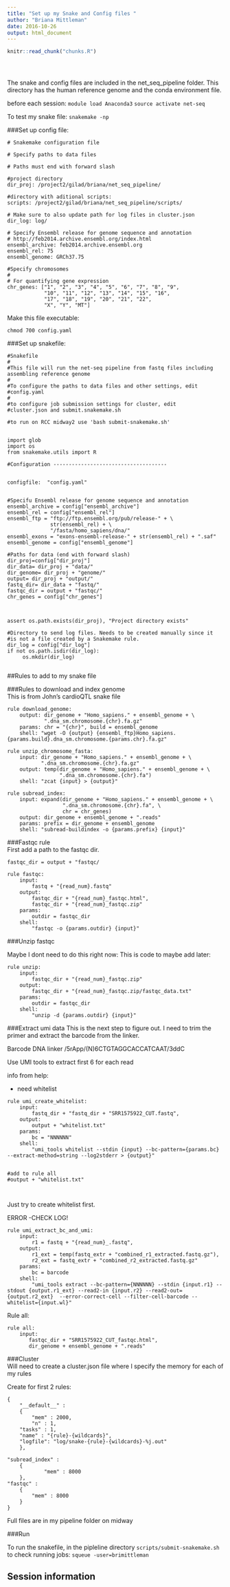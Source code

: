 ```yaml
---
title: "Set up my Snake and Config files "
author: "Briana Mittleman"
date: 2016-10-26
output: html_document
---
```


<!-- The file analysis/chunks.R contains chunks that define default settings
shared across the workflowr files. -->
```r
knitr::read_chunk("chunks.R")
```

<!-- Update knitr chunk options -->
```r
```

<!-- Insert the date the file was last updated -->
```r
```

<!-- Insert the code version (Git commit SHA1) if Git repository exists and R
 package git2r is installed -->
```r
```


The snake and config files are included in the net_seq_pipeline folder. This directory has the human reference genome and the conda environment file.  

before each session: 
```module load Anaconda3```
```source activate net-seq```

To test my snake file:
```snakemake -np```

###Set up config file:

```
# Snakemake configuration file

# Specify paths to data files

# Paths must end with forward slash

#project directory 
dir_proj: /project2/gilad/briana/net_seq_pipeline/

#directory with aditional scripts:
scripts: /project2/gilad/briana/net_seq_pipeline/scripts/

# Make sure to also update path for log files in cluster.json
dir_log: log/

# Specify Ensembl release for genome sequence and annotation
# http://feb2014.archive.ensembl.org/index.html
ensembl_archive: feb2014.archive.ensembl.org
ensembl_rel: 75
ensembl_genome: GRCh37.75

#Specify chromosomes
#
# For quantifying gene expression
chr_genes: ["1", "2", "3", "4", "5", "6", "7", "8", "9",
            "10", "11", "12", "13", "14", "15", "16",
            "17", "18", "19", "20", "21", "22",
            "X", "Y", "MT"]

```

Make this file executable:  
```
chmod 700 config.yaml
```

###Set up snakefile:  

```
#Snakefile
#
#This file will run the net-seq pipeline from fastq files including assembling reference genome
#
#To configure the paths to data files and other settings, edit
#config.yaml
#
#to configure job submission settings for cluster, edit
#cluster.json and submit.snakemake.sh

#to run on RCC midway2 use 'bash submit-snakemake.sh'


import glob
import os
from snakemake.utils import R

#Configuration -------------------------------------  


configfile:  "config.yaml"


#Specifu Ensembl release for genome sequence and annotation
ensembl_archive = config["ensembl_archive"]
ensembl_rel = config["ensembl_rel"]
ensembl_ftp = "ftp://ftp.ensembl.org/pub/release-" + \
              str(ensembl_rel) + \
              "/fasta/homo_sapiens/dna/"
ensembl_exons = "exons-ensembl-release-" + str(ensembl_rel) + ".saf"
ensembl_genome = config["ensembl_genome"]

#Paths for data (end with forward slash)
dir_proj=config["dir_proj"]
dir_data= dir_proj + "data/"
dir_genome= dir_proj + "genome/"
output= dir_proj + "output/"
fastq_dir= dir_data + "fastq/"
fastqc_dir = output + "fastqc/"
chr_genes = config["chr_genes"]



assert os.path.exists(dir_proj), "Project directory exists"

#Directory to send log files. Needs to be created manually since it
#is not a file created by a Snakemake rule.
dir_log = config["dir_log"] 
if not os.path.isdir(dir_log):
     os.mkdir(dir_log)


```


##Rules to add to my snake file  

###Rules to download and index genome  
This is from John's cardioQTL snake file  

```
rule download_genome:
    output: dir_genome + "Homo_sapiens." + ensembl_genome + \
            ".dna_sm.chromosome.{chr}.fa.gz"
    params: chr = "{chr}", build = ensembl_genome
    shell: "wget -O {output} {ensembl_ftp}Homo_sapiens.{params.build}.dna_sm.chromosome.{params.chr}.fa.gz"

rule unzip_chromosome_fasta:
    input: dir_genome + "Homo_sapiens." + ensembl_genome + \
           ".dna_sm.chromosome.{chr}.fa.gz"
    output: temp(dir_genome + "Homo_sapiens." + ensembl_genome + \
                 ".dna_sm.chromosome.{chr}.fa")
    shell: "zcat {input} > {output}"

rule subread_index:
    input: expand(dir_genome + "Homo_sapiens." + ensembl_genome + \
                  ".dna_sm.chromosome.{chr}.fa", \
                  chr = chr_genes)
    output: dir_genome + ensembl_genome + ".reads"
    params: prefix = dir_genome + ensembl_genome
    shell: "subread-buildindex -o {params.prefix} {input}"
```

###Fastqc rule  
First add a path to the fastqc dir.  

```
fastqc_dir = output + "fastqc/
```
```
rule fastqc:
    input:
        fastq + "{read_num}.fastq"
    output:
        fastqc_dir + "{read_num}_fastqc.html",
        fastqc_dir + "{read_num}_fastqc.zip"
    params:
        outdir = fastqc_dir
    shell:
        "fastqc -o {params.outdir} {input}"
```

###Unzip fastqc


Maybe I dont need to do this right now: 
This is code to maybe add later: 
```
rule unzip:
    input:
        fastqc_dir + "{read_num}_fastqc.zip"
    output:
        fastqc_dir + "{read_num}_fastqc.zip/fastqc_data.txt"
    params:
        outdir = fastqc_dir
    shell:
        "unzip -d {params.outdir} {input}"
```

###Extract umi data 
This is the next step to figure out. I need to trim the primer and extract the barcode from the linker.    

Barcode DNA linker /5rApp/(N)6CTGTAGGCACCATCAAT/3ddC  

Use UMI tools to extract first 6 for each read  


info from help:  

* need whitelist 

```
rule umi_create_whitelist:
    input:
        fastq_dir + "fastq_dir + "SRR1575922_CUT.fastq",
    output:
        output + "whitelist.txt"
    params:
        bc = "NNNNNN"
    shell:
        "umi_tools whitelist --stdin {input} --bc-pattern={params.bc} --extract-method=string --log2stderr > {output}"


#add to rule all
#output + "whitelist.txt"

        
```
Just try to create whitelist first.  

ERROR -CHECK LOG! 


```
rule umi_extract_bc_and_umi:
    input:
        r1 = fastq + "{read_num}_.fastq",
    output:
        r1_ext = temp(fastq_extr + "combined_r1_extracted.fastq.gz"),
        r2_ext = fastq_extr + "combined_r2_extracted.fastq.gz"
    params:
        bc = barcode
    shell:
        "umi_tools extract --bc-pattern={NNNNNN} --stdin {input.r1} --stdout {output.r1_ext} --read2-in {input.r2} --read2-out={output.r2_ext}  --error-correct-cell --filter-cell-barcode --whitelist={input.wl}"
```    




Rule all:

```
rule all:
    input:
       fastqc_dir + "SRR1575922_CUT_fastqc.html",
       dir_genome + ensembl_genome + ".reads"
```

###Cluster  
Will need to create a cluster.json file where I specify the memory for each of my rules   

Create for first 2 rules:  

```
{
    "__default__" :
    {
        "mem" : 2000,
        "n" : 1,
	"tasks" : 1,
	"name" : "{rule}-{wildcards}",
	"logfile": "log/snake-{rule}-{wildcards}-%j.out"
    },

"subread_index" :
    {
            "mem" : 8000
    },
"fastqc" :
    {
	    "mem" : 8000
    }
}
```

Full files are in my pipeline folder on midway  

###Run

To run the snakefile, in the pipleline directory
``` scripts/submit-snakemake.sh ```
to check running jobs:
``` squeue -user=brimittleman```  


## Session information

<!-- Insert the session information into the document -->
```r
```
